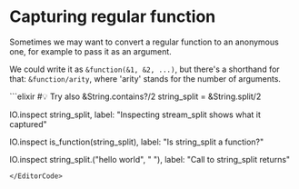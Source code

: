 
# Capturing regular function

Sometimes we may want to convert a regular function to an anonymous one, for example to pass it as an argument.

We could write it as `&function(&1, &2, ...)`, but there's a shorthand for that: `&function/arity`, where 'arity' stands for the number of arguments.

<EditorCode>
```elixir
#💡 Try also &String.contains?/2
string_split = &String.split/2

IO.inspect string_split,
  label: "Inspecting stream_split shows what it captured"

IO.inspect is_function(string_split),
  label: "Is string_split a function?"

IO.inspect string_split.("hello world", " "),
  label: "Call to string_split returns"
```
</EditorCode>

